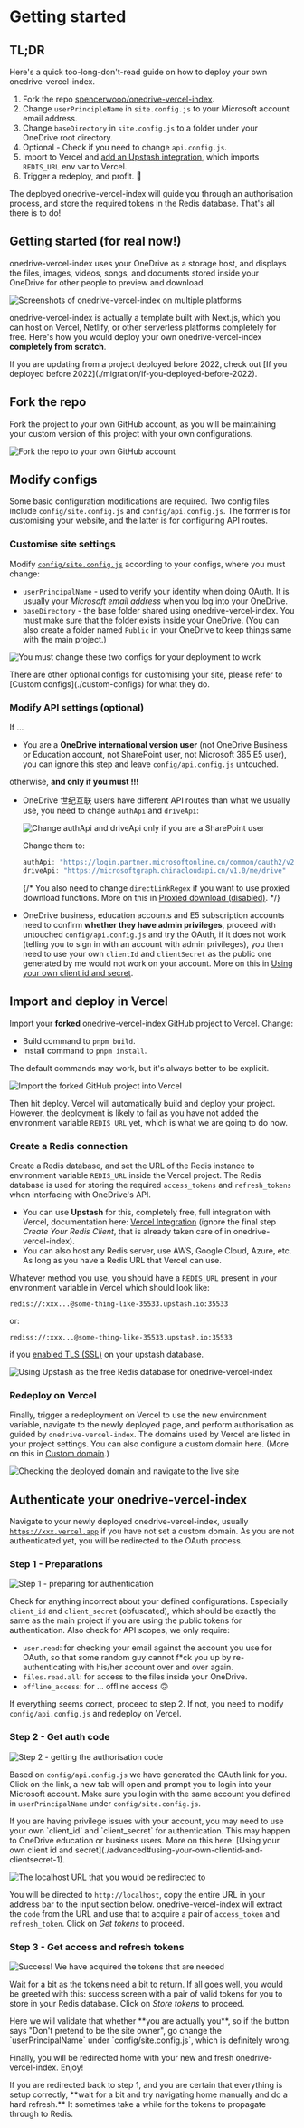 
# Getting started

## TL;DR

<Callout emoji="⚡️">Here's a quick too-long-don't-read guide on how to deploy your own onedrive-vercel-index.</Callout>

1. Fork the repo [spencerwooo/onedrive-vercel-index](https://github.com/spencerwooo/onedrive-vercel-index).
2. Change `userPrincipleName` in `site.config.js` to your Microsoft account email address.
3. Change `baseDirectory` in `site.config.js` to a folder under your OneDrive root directory.
4. Optional - Check if you need to change `api.config.js`.
5. Import to Vercel and [add an Upstash integration](https://vercel.com/integrations/upstash), which imports `REDIS_URL` env var to Vercel.
6. Trigger a redeploy, and profit. 🎉

The deployed onedrive-vercel-index will guide you through an authorisation process, and store the required tokens in the Redis database. That's all there is to do!

## Getting started (for real now!)

onedrive-vercel-index uses your OneDrive as a storage host, and displays the files, images, videos, songs, and documents stored inside your OneDrive for other people to preview and download.

![Screenshots of onedrive-vercel-index on multiple platforms](./_images/getting-started/od-vercel-idx.png)

onedrive-vercel-index is actually a template built with Next.js, which you can host on Vercel, Netlify, or other serverless platforms completely for free. Here's how you would deploy your own onedrive-vercel-index **completely from scratch**.

<Callout emoji="⚠️" type="warning">
  If you are updating from a project deployed before 2022, check out [If you deployed before
  2022](./migration/if-you-deployed-before-2022).
</Callout>

## Fork the repo

Fork the project to your own GitHub account, as you will be maintaining your custom version of this project with your own configurations.

![Fork the repo to your own GitHub account](./_images/getting-started/fork-repo.png)

## Modify configs

Some basic configuration modifications are required. Two config files include `config/site.config.js` and `config/api.config.js`. The former is for customising your website, and the latter is for configuring API routes.

### Customise site settings

Modify [`config/site.config.js`](https://github.com/spencerwooo/onedrive-vercel-index/blob/main/config/site.config.js) according to your configs, where you must change:

- `userPrincipalName` - used to verify your identity when doing OAuth. It is usually your _Microsoft email address_ when you log into your OneDrive.
- `baseDirectory` - the base folder shared using onedrive-vercel-index. You must make sure that the folder exists inside your OneDrive. (You can also create a folder named `Public` in your OneDrive to keep things same with the main project.)

![You must change these two configs for your deployment to work](./_images/getting-started/change-site-config-js.png)

<Callout emoji="🍀">
  There are other optional configs for customising your site, please refer to [Custom configs](./custom-configs) for
  what they do.
</Callout>

### Modify API settings (optional)

If ...

- You are a **OneDrive international version user** (not OneDrive Business or Education account, not SharePoint user, not Microsoft 365 E5 user), you can ignore this step and leave `config/api.config.js` untouched.

otherwise, **and only if you must !!!**

- OneDrive 世纪互联 users have different API routes than what we usually use, you need to change `authApi` and `driveApi`:

  ![Change authApi and driveApi only if you are a SharePoint user](./_images/getting-started/change-api-config-js.png)

  Change them to:

  ```js
  authApi: "https://login.partner.microsoftonline.cn/common/oauth2/v2.0/token",
  driveApi: "https://microsoftgraph.chinacloudapi.cn/v1.0/me/drive"
  ```

  {/* You also need to change `directLinkRegex` if you want to use proxied download functions. More on this in [Proxied download (disabled)](). */}

- OneDrive business, education accounts and E5 subscription accounts need to confirm **whether they have admin privileges**, proceed with untouched `config/api.config.js` and try the OAuth, if it does not work (telling you to sign in with an account with admin privileges), you then need to use your own `clientId` and `clientSecret` as the public one generated by me would not work on your account. More on this in [Using your own client id and secret](./advanced#using-your-own-clientid-and-clientsecret-1).

## Import and deploy in Vercel

Import your **forked** onedrive-vercel-index GitHub project to Vercel. Change:

- Build command to `pnpm build`.
- Install command to `pnpm install`.

<Callout>The default commands may work, but it's always better to be explicit.</Callout>

![Import the forked GitHub project into Vercel](./_images/getting-started/import-to-vercel.png)

Then hit deploy. Vercel will automatically build and deploy your project. However, the deployment is likely to fail as you have not added the environment variable `REDIS_URL` yet, which is what we are going to do now.

### Create a Redis connection

Create a Redis database, and set the URL of the Redis instance to environment variable `REDIS_URL` inside the Vercel project. The Redis database is used for storing the required `access_tokens` and `refresh_tokens` when interfacing with OneDrive's API.

- You can use **Upstash** for this, completely free, full integration with Vercel, documentation here: [Vercel Integration](https://docs.upstash.com/redis/howto/vercelintegration) (ignore the final step _Create Your Redis Client_, that is already taken care of in onedrive-vercel-index).
- You can also host any Redis server, use AWS, Google Cloud, Azure, etc. As long as you have a Redis URL that Vercel can use.

Whatever method you use, you should have a `REDIS_URL` present in your environment variable in Vercel which should look like:

```
redis://:xxx...@some-thing-like-35533.upstash.io:35533
```

or:

```
rediss://:xxx...@some-thing-like-35533.upstash.io:35533
```

if you [enabled TLS (SSL)](https://docs.upstash.com/redis/howto/connectwithtls) on your upstash database.

![Using Upstash as the free Redis database for onedrive-vercel-index](./_images/getting-started/upstash-redis.png)

### Redeploy on Vercel

Finally, trigger a redeployment on Vercel to use the new environment variable, navigate to the newly deployed page, and perform authorisation as guided by `onedrive-vercel-index`. The domains used by Vercel are listed in your project settings. You can also configure a custom domain here. (More on this in [Custom domain](./advanced#setting-up-a-custom-domain).)

![Checking the deployed domain and navigate to the live site](./_images/getting-started/check-deployed-domain.png)

## Authenticate your onedrive-vercel-index

Navigate to your newly deployed onedrive-vercel-index, usually [`https://xxx.vercel.app`](https://xxx.vercel.app) if you have not set a custom domain. As you are not authenticated yet, you will be redirected to the OAuth process.

### Step 1 - Preparations

![Step 1 - preparing for authentication](./_images/getting-started/step1-preparations.png)

Check for anything incorrect about your defined configurations. Especially `client_id` and `client_secret` (obfuscated), which should be exactly the same as the main project if you are using the public tokens for authentication. Also check for API scopes, we only require:

- `user.read`: for checking your email against the account you use for OAuth, so that some random guy cannot f\*ck you up by re-authenticating with his/her account over and over again.
- `files.read.all`: for access to the files inside your OneDrive.
- `offline_access`: for ... offline access 🙃

If everything seems correct, proceed to step 2. If not, you need to modify `config/api.config.js` and redeploy on Vercel.

### Step 2 - Get auth code

![Step 2 - getting the authorisation code](./_images/getting-started/step2-get-auth-code.png)

Based on `config/api.config.js` we have generated the OAuth link for you. Click on the link, a new tab will open and prompt you to login into your Microsoft account. Make sure you login with the same account you defined in `userPrincipalName` under `config/site.config.js`.

<Callout emoji="⚠️" type="warning">
  If you are having privilege issues with your account, you may need to use your own `client_id` and `client_secret` for
  authentication. This may happen to OneDrive education or business users. More on this here: [Using your own client id
  and secret](./advanced#using-your-own-clientid-and-clientsecret-1).
</Callout>

![The [localhost](http://localhost) URL that you would be redirected to](./_images/getting-started/step2-redirect-code-localhost.png)

You will be directed to `http://localhost`, copy the entire URL in your address bar to the input section below. onedrive-vercel-index will extract the `code` from the URL and use that to acquire a pair of `access_token` and `refresh_token`. Click on _Get tokens_ to proceed.

### Step 3 - Get access and refresh tokens

![Success! We have acquired the tokens that are needed](./_images/getting-started/step3-get-tokens.png)

Wait for a bit as the tokens need a bit to return. If all goes well, you would be greeted with this: success screen with a pair of valid tokens for you to store in your Redis database. Click on _Store tokens_ to proceed.

<Callout emoji="📢">
  Here we will validate that whether **you are actually you**, so if the button says "Don't pretend to be the site
  owner", go change the `userPrincipalName` under `config/site.config.js`, which is definitely wrong.
</Callout>

Finally, you will be redirected home with your new and fresh onedrive-vercel-index. Enjoy!

<Callout emoji="⚠️" type="warning">
  If you are redirected back to step 1, and you are certain that everything is setup correctly, **wait for a bit and try
  navigating home manually and do a hard refresh.** It sometimes take a while for the tokens to propagate through to
  Redis.
</Callout>
